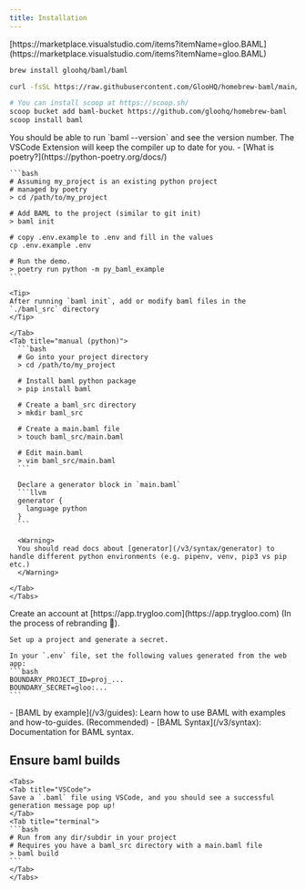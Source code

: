```yaml
---
title: Installation
---
```


<Steps>
  <Step title="Install BAML VSCode Extension">
    [https://marketplace.visualstudio.com/items?itemName=gloo.BAML](https://marketplace.visualstudio.com/items?itemName=gloo.BAML)
  </Step>
  <Step title="Install BAML compiler">
<CodeGroup>

```bash Mac
brew install gloohq/baml/baml
```

```bash Linux (debian)
curl -fsSL https://raw.githubusercontent.com/GlooHQ/homebrew-baml/main/install-baml.sh | bash
```

```bash Windows (via scoop)
# You can install scoop at https://scoop.sh/
scoop bucket add baml-bucket https://github.com/gloohq/homebrew-baml
scoop install baml
```

</CodeGroup>
You should be able to run `baml --version` and see the version number. The VSCode Extension will keep the compiler up to date for you.

  </Step>
  <Step title="Add BAML to a project">
    <Tabs>
    <Tab title="poetry">
    - [What is poetry?](https://python-poetry.org/docs/)

    ```bash
    # Assuming my_project is an existing python project
    # managed by poetry
    > cd /path/to/my_project

    # Add BAML to the project (similar to git init)
    > baml init

    # copy .env.example to .env and fill in the values
    cp .env.example .env

    # Run the demo.
    > poetry run python -m py_baml_example
    ```

    <Tip>
    After running `baml init`, add or modify baml files in the `./baml_src` directory
    </Tip>

    </Tab>
    <Tab title="manual (python)">
      ```bash
      # Go into your project directory
      > cd /path/to/my_project

      # Install baml python package
      > pip install baml

      # Create a baml_src directory
      > mkdir baml_src

      # Create a main.baml file
      > touch baml_src/main.baml

      # Edit main.baml
      > vim baml_src/main.baml
      ```

      Declare a generator block in `main.baml`
      ```llvm
      generator {
        language python
      }
      ```

      <Warning>
      You should read docs about [generator](/v3/syntax/generator) to handle different python environments (e.g. pipenv, venv, pip3 vs pip etc.)
      </Warning>

    </Tab>
    </Tabs>

  </Step>
  <Step title="Set up Boundary Studio (optional)">
    Create an account at [https://app.trygloo.com](https://app.trygloo.com) (In the process of rebranding 🙂).
    
    Set up a project and generate a secret.

    In your `.env` file, set the following values generated from the web app:
    ```bash
    BOUNDARY_PROJECT_ID=proj_...
    BOUNDARY_SECRET=gloo:...
    ```

  </Step>
  <Step title="Learn BAML">
    - [BAML by example](/v3/guides): Learn how to use BAML with examples and how-to-guides. (Recommended)
    - [BAML Syntax](/v3/syntax): Documentation for BAML syntax.
  </Step>
</Steps>

## Ensure baml builds

    <Tabs>
    <Tab title="VSCode">
    Save a `.baml` file using VSCode, and you should see a successful generation message pop up!
    </Tab>
    <Tab title="terminal">
    ```bash
    # Run from any dir/subdir in your project
    # Requires you have a baml_src directory with a main.baml file
    > baml build
    ```
    </Tab>
    </Tabs>
